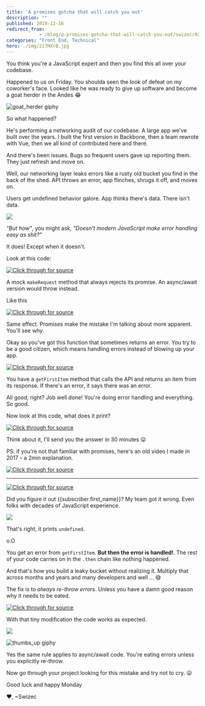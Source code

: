 ```yaml
---
title: 'A promises gotcha that will catch you out'
description: ""
published: 2019-12-16
redirect_from: 
            - /blog/a-promises-gotcha-that-will-catch-you-out/swizec/9261
categories: "Front End, Technical"
hero: ./img/2i7MXrB.jpg
---
```

You think you're a JavaScript expert and then you find this all over your codebase.





Happened to us on Friday. You shoulda seen the look of defeat on my coworker's face. Looked like he was ready to give up software and become a goat herder in the Andes 😂



![goat_herder giphy](./img/media-Z2wkLVzjpM784-giphy.gif)



So what happened?



He's performing a networking audit of our codebase. A large app we've built over the years. I built the first version in Backbone, then a team rewrote with Vue, then we all kind of contributed here and there.



And there's been issues. Bugs so frequent users gave up reporting them. They just refresh and move on.



Well, our networking layer leaks errors like a rusty old bucket you find in the back of the shed. API throws an error, app flinches, shrugs it off, and moves on.



Users get undefined behavior galore. App thinks there's data. There isn't data.



![](./img/2i7MXrB.jpg)



_"But how"_, you might ask, _"Doesn't modern JavaScript make error handling easy as shit?"_



It does! Except when it doesn't.



Look at this code:



[![Click through for source](./img/techletter.app-screenshot-1576516610434.png)](https://carbon.now.sh/?bg=rgba(255,255,255,1)&t=seti&l=javascript&ds=true&wc=true&wa=true&pv=48px&ph=32px&ln=false&code=function%20makeRequest()%20%7B%0A%09return%20new%20Promise((resolve%2C%20reject)%20%3D%3E%20%7B%0A%09%09reject(%22Something%20went%20wrong%22)%0A%09%7D)%0A%7D)



A mock `makeRequest` method that always rejects its promise. An async/await version would throw instead.



Like this



[![Click through for source](./img/techletter.app-screenshot-1576516608665.png)](https://carbon.now.sh/?bg=rgba(255,255,255,1)&t=seti&l=javascript&ds=true&wc=true&wa=true&pv=48px&ph=32px&ln=false&code=async%20function%20makeRequest()%20%7B%0A%09throw%20new%20Error(%22Something%20went%20wrong%22)%0A%7D)



Same effect. Promises make the mistake I'm talking about more apparent. You'll see why.



Okay so you've got this function that sometimes returns an error. You try to be a good citizen, which means handling errors instead of blowing up your app.



[![Click through for source](./img/techletter.app-screenshot-1576516610370.png)](https://carbon.now.sh/?bg=rgba(255,255,255,1)&t=seti&l=javascript&ds=true&wc=true&wa=true&pv=48px&ph=32px&ln=false&code=function%20getFirstItem()%20%7B%0A%09return%20makeRequest()%0A%09%09.then(response%20%3D%3E%20%7B%0A%09%09%09return%20response.data%5B0%5D%0A%09%09%7D)%0A%09%09.catch(error%20%3D%3E%20%7B%0A%09%09%09console.error(%22There%20was%20an%20error!%22%2C%20error)%0A%09%09%7D)%0A%7D)



You have a `getFirstItem` method that calls the API and returns an item from its response. If there's an error, it says there was an error.



All good, right? Job well done! You're doing error handling and everything. So good.



Now look at this code, what does it print?



[![Click through for source](./img/techletter.app-screenshot-1576516610299.png)](https://carbon.now.sh/?bg=rgba(255,255,255,1)&t=seti&l=javascript&ds=true&wc=true&wa=true&pv=48px&ph=32px&ln=false&code=function%20printFirstItem()%20%7B%0A%09getFirstItem()%0A%09%09.then(item%20%3D%3E%20console.log(item))%0A%09%09.catch(error%20%3D%3E%20console.error(%22There%20was%20no%20item%22))%0A%7D)



Think about it, I'll send you the answer in 30 minutes 😛



PS: if you're not that familiar with promises, here's an old video I made in 2017 – a 2min explanation.





[![Click through for source](./img/techletter.app-screenshot-1576516629907.png)](https://www.youtube.com/watch?v=KVYm0qC4b1Y)





* * *



[![Click through for source](./img/techletter.app-screenshot-1576516613487.png)](https://carbon.now.sh/?bg=rgba(255,255,255,1)&t=seti&l=javascript&ds=true&wc=true&wa=true&pv=48px&ph=32px&ln=false&code=function%20printFirstItem()%20%7B%0A%09getFirstItem()%0A%09%09.then(item%20%3D%3E%20console.log(item))%0A%09%09.catch(error%20%3D%3E%20console.error(%22There%20was%20no%20item%22))%0A%7D)



Did you figure it out {{subscriber.first_name}}? My team got it wrong. Even folks with decades of JavaScript experience.



![](./img/BYgtzPO.png)



That's right, it prints `undefined`.



o.O



You get an error from `getFirstItem`. **But then the error is handled!**. The rest of your code carries on in the `.then` chain like nothing happened.



And that's how you build a leaky bucket without realizing it. Multiply that across months and years and many developers and well ... 😅



The fix is to _always re-throw errors_. Unless you have a damn good reason why it needs to be eated.



[![Click through for source](./img/techletter.app-screenshot-1576516608792.png)](https://carbon.now.sh/?bg=rgba(255,255,255,1)&t=seti&l=javascript&ds=true&wc=true&wa=true&pv=48px&ph=32px&ln=false&code=function%20getFirstItem()%20%7B%0A%09return%20makeRequest()%0A%09%09.then(response%20%3D%3E%20%7B%0A%09%09%09return%20response.data%5B0%5D%0A%09%09%7D)%0A%09%09.catch(error%20%3D%3E%20%7B%0A%09%09%09console.error(%22There%20was%20an%20error!%22%2C%20error)%0A%09%09%09throw%20error%0A%09%09%7D)%0A%7D)



With that tiny modification the code works as expected.



![](./img/d89bP3j.png)



![thumbs_up giphy](./img/media-GCvktC0KFy9l6-giphy.gif)



Yes the same rule applies to async/await code. You're eating errors unless you explicitly re-throw.



Now go through your project looking for this mistake and try not to cry. 😛



Good luck and happy Monday



❤️, ~Swizec